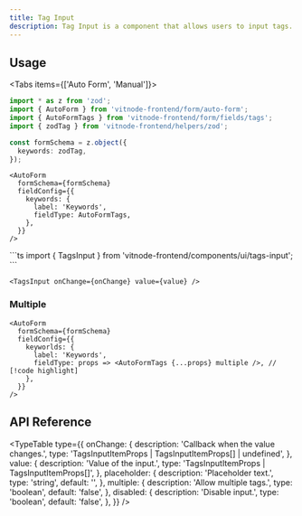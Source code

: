 ```yaml
---
title: Tag Input
description: Tag Input is a component that allows users to input tags.
---
```



<ImageZoom src={img} className="max-w-xs" alt="Tags Input" />

## Usage


<Tabs items={['Auto Form', 'Manual']}>
  <Tab value="Auto Form">
```ts
import * as z from 'zod';
import { AutoForm } from 'vitnode-frontend/form/auto-form';
import { AutoFormTags } from 'vitnode-frontend/form/fields/tags';
import { zodTag } from 'vitnode-frontend/helpers/zod';
```

```ts
const formSchema = z.object({
  keywords: zodTag,
});
```

```tsx
<AutoForm
  formSchema={formSchema}
  fieldConfig={{
    keywords: {
      label: 'Keywords',
      fieldType: AutoFormTags,
    },
  }}
/>
```

  </Tab>

  <Tab value="Manual">
```ts
import { TagsInput } from 'vitnode-frontend/components/ui/tags-input';
```

```tsx
<TagsInput onChange={onChange} value={value} />
```

  </Tab>
</Tabs>

### Multiple

```tsx
<AutoForm
  formSchema={formSchema}
  fieldConfig={{
    keyworlds: {
      label: 'Keywords',
      fieldType: props => <AutoFormTags {...props} multiple />, // [!code highlight]
    },
  }}
/>
```

## API Reference


<TypeTable
  type={{
    onChange: {
      description: 'Callback when the value changes.',
      type: 'TagsInputItemProps | TagsInputItemProps[] | undefined',
    },
    value: {
      description: 'Value of the input.',
      type: 'TagsInputItemProps | TagsInputItemProps[]',
    },
    placeholder: {
      description: 'Placeholder text.',
      type: 'string',
      default: '',
    },
    multiple: {
      description: 'Allow multiple tags.',
      type: 'boolean',
      default: 'false',
    },
    disabled: {
      description: 'Disable input.',
      type: 'boolean',
      default: 'false',
    },
  }}
/>
